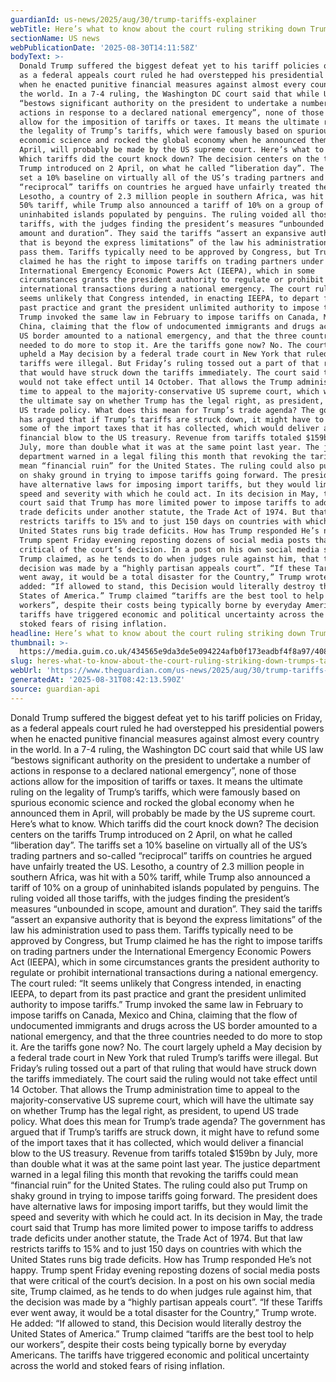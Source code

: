 ```yaml
---
guardianId: us-news/2025/aug/30/trump-tariffs-explainer
webTitle: Here’s what to know about the court ruling striking down Trump’s tariffs
sectionName: US news
webPublicationDate: '2025-08-30T14:11:58Z'
bodyText: >-
  Donald Trump suffered the biggest defeat yet to his tariff policies on Friday,
  as a federal appeals court ruled he had overstepped his presidential powers
  when he enacted punitive financial measures against almost every country in
  the world. In a 7-4 ruling, the Washington DC court said that while US law
  “bestows significant authority on the president to undertake a number of
  actions in response to a declared national emergency”, none of those actions
  allow for the imposition of tariffs or taxes. It means the ultimate ruling on
  the legality of Trump’s tariffs, which were famously based on spurious
  economic science and rocked the global economy when he announced them in
  April, will probably be made by the US supreme court. Here’s what to know.
  Which tariffs did the court knock down? The decision centers on the tariffs
  Trump introduced on 2 April, on what he called “liberation day”. The tariffs
  set a 10% baseline on virtually all of the US’s trading partners and so-called
  “reciprocal” tariffs on countries he argued have unfairly treated the US.
  Lesotho, a country of 2.3 million people in southern Africa, was hit with a
  50% tariff, while Trump also announced a tariff of 10% on a group of
  uninhabited islands populated by penguins. The ruling voided all those
  tariffs, with the judges finding the president’s measures “unbounded in scope,
  amount and duration”. They said the tariffs “assert an expansive authority
  that is beyond the express limitations” of the law his administration used to
  pass them. Tariffs typically need to be approved by Congress, but Trump
  claimed he has the right to impose tariffs on trading partners under the
  International Emergency Economic Powers Act (IEEPA), which in some
  circumstances grants the president authority to regulate or prohibit
  international transactions during a national emergency. The court ruled: “It
  seems unlikely that Congress intended, in enacting IEEPA, to depart from its
  past practice and grant the president unlimited authority to impose tariffs.”
  Trump invoked the same law in February to impose tariffs on Canada, Mexico and
  China, claiming that the flow of undocumented immigrants and drugs across the
  US border amounted to a national emergency, and that the three countries
  needed to do more to stop it. Are the tariffs gone now? No. The court largely
  upheld a May decision by a federal trade court in New York that ruled Trump’s
  tariffs were illegal. But Friday’s ruling tossed out a part of that ruling
  that would have struck down the tariffs immediately. The court said the ruling
  would not take effect until 14 October. That allows the Trump administration
  time to appeal to the majority-conservative US supreme court, which will have
  the ultimate say on whether Trump has the legal right, as president, to upend
  US trade policy. What does this mean for Trump’s trade agenda? The government
  has argued that if Trump’s tariffs are struck down, it might have to refund
  some of the import taxes that it has collected, which would deliver a
  financial blow to the US treasury. Revenue from tariffs totaled $159bn by
  July, more than double what it was at the same point last year. The justice
  department warned in a legal filing this month that revoking the tariffs could
  mean “financial ruin” for the United States. The ruling could also put Trump
  on shaky ground in trying to impose tariffs going forward. The president does
  have alternative laws for imposing import tariffs, but they would limit the
  speed and severity with which he could act. In its decision in May, the trade
  court said that Trump has more limited power to impose tariffs to address
  trade deficits under another statute, the Trade Act of 1974. But that law
  restricts tariffs to 15% and to just 150 days on countries with which the
  United States runs big trade deficits. How has Trump responded He’s not happy.
  Trump spent Friday evening reposting dozens of social media posts that were
  critical of the court’s decision. In a post on his own social media site,
  Trump claimed, as he tends to do when judges rule against him, that the
  decision was made by a “highly partisan appeals court”. “If these Tariffs ever
  went away, it would be a total disaster for the Country,” Trump wrote. He
  added: “If allowed to stand, this Decision would literally destroy the United
  States of America.” Trump claimed “tariffs are the best tool to help our
  workers”, despite their costs being typically borne by everyday Americans. The
  tariffs have triggered economic and political uncertainty across the world and
  stoked fears of rising inflation.
headline: Here’s what to know about the court ruling striking down Trump’s tariffs
thumbnail: >-
  https://media.guim.co.uk/434565e9da3de5e094224afb0f173eadbf4f8a97/408_0_4076_3261/500.jpg
slug: heres-what-to-know-about-the-court-ruling-striking-down-trumps-tariffs
webUrl: 'https://www.theguardian.com/us-news/2025/aug/30/trump-tariffs-explainer'
generatedAt: '2025-08-31T08:42:13.590Z'
source: guardian-api
---
```

Donald Trump suffered the biggest defeat yet to his tariff policies on Friday, as a federal appeals court ruled he had overstepped his presidential powers when he enacted punitive financial measures against almost every country in the world. In a 7-4 ruling, the Washington DC court said that while US law “bestows significant authority on the president to undertake a number of actions in response to a declared national emergency”, none of those actions allow for the imposition of tariffs or taxes. It means the ultimate ruling on the legality of Trump’s tariffs, which were famously based on spurious economic science and rocked the global economy when he announced them in April, will probably be made by the US supreme court. Here’s what to know. Which tariffs did the court knock down? The decision centers on the tariffs Trump introduced on 2 April, on what he called “liberation day”. The tariffs set a 10% baseline on virtually all of the US’s trading partners and so-called “reciprocal” tariffs on countries he argued have unfairly treated the US. Lesotho, a country of 2.3 million people in southern Africa, was hit with a 50% tariff, while Trump also announced a tariff of 10% on a group of uninhabited islands populated by penguins. The ruling voided all those tariffs, with the judges finding the president’s measures “unbounded in scope, amount and duration”. They said the tariffs “assert an expansive authority that is beyond the express limitations” of the law his administration used to pass them. Tariffs typically need to be approved by Congress, but Trump claimed he has the right to impose tariffs on trading partners under the International Emergency Economic Powers Act (IEEPA), which in some circumstances grants the president authority to regulate or prohibit international transactions during a national emergency. The court ruled: “It seems unlikely that Congress intended, in enacting IEEPA, to depart from its past practice and grant the president unlimited authority to impose tariffs.” Trump invoked the same law in February to impose tariffs on Canada, Mexico and China, claiming that the flow of undocumented immigrants and drugs across the US border amounted to a national emergency, and that the three countries needed to do more to stop it. Are the tariffs gone now? No. The court largely upheld a May decision by a federal trade court in New York that ruled Trump’s tariffs were illegal. But Friday’s ruling tossed out a part of that ruling that would have struck down the tariffs immediately. The court said the ruling would not take effect until 14 October. That allows the Trump administration time to appeal to the majority-conservative US supreme court, which will have the ultimate say on whether Trump has the legal right, as president, to upend US trade policy. What does this mean for Trump’s trade agenda? The government has argued that if Trump’s tariffs are struck down, it might have to refund some of the import taxes that it has collected, which would deliver a financial blow to the US treasury. Revenue from tariffs totaled $159bn by July, more than double what it was at the same point last year. The justice department warned in a legal filing this month that revoking the tariffs could mean “financial ruin” for the United States. The ruling could also put Trump on shaky ground in trying to impose tariffs going forward. The president does have alternative laws for imposing import tariffs, but they would limit the speed and severity with which he could act. In its decision in May, the trade court said that Trump has more limited power to impose tariffs to address trade deficits under another statute, the Trade Act of 1974. But that law restricts tariffs to 15% and to just 150 days on countries with which the United States runs big trade deficits. How has Trump responded He’s not happy. Trump spent Friday evening reposting dozens of social media posts that were critical of the court’s decision. In a post on his own social media site, Trump claimed, as he tends to do when judges rule against him, that the decision was made by a “highly partisan appeals court”. “If these Tariffs ever went away, it would be a total disaster for the Country,” Trump wrote. He added: “If allowed to stand, this Decision would literally destroy the United States of America.” Trump claimed “tariffs are the best tool to help our workers”, despite their costs being typically borne by everyday Americans. The tariffs have triggered economic and political uncertainty across the world and stoked fears of rising inflation.
